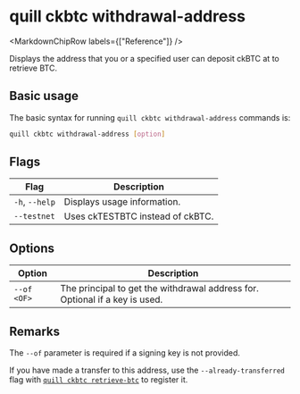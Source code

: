 
# quill ckbtc withdrawal-address

<MarkdownChipRow labels={["Reference"]} />

Displays the address that you or a specified user can deposit ckBTC at to retrieve BTC.

## Basic usage

The basic syntax for running `quill ckbtc withdrawal-address` commands is:

```bash
quill ckbtc withdrawal-address [option]
```

## Flags

| Flag           | Description                      |
|----------------|----------------------------------|
| `-h`, `--help` | Displays usage information.      |
| `--testnet`    | Uses ckTESTBTC instead of ckBTC. |

## Options

| Option      | Description                                                                 |
|-------------|-----------------------------------------------------------------------------|
| `--of <OF>` | The principal to get the withdrawal address for. Optional if a key is used. |

## Remarks

The `--of` parameter is required if a signing key is not provided.

If you have made a transfer to this address, use the `--already-transferred` flag with [`quill ckbtc retrieve-btc`](./quill-ckbtc-retrieve-btc.mdx) to register it.
